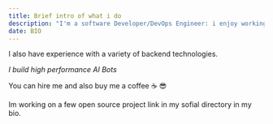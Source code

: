 ```yaml
---
title: Brief intro of what i do
description: "I'm a software Developer/DevOps Engineer: i enjoy working with Nextjs & react js." 
date: BIO
---
```


I also have experience with a variety of backend technologies. 

_I build high performance AI Bots_

You can hire me and also buy me a coffee ☕️ 😎

Im working on a few open source project link in my sofial directory in my bio.

